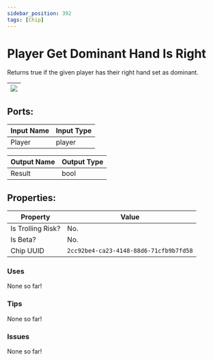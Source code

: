 ```yaml
---
sidebar_position: 392
tags: [Chip]
---
```


# Player Get Dominant Hand Is Right


Returns true if the given player has their right hand set as dominant.

| ![](https://images-ext-2.discordapp.net/external/MPmIaQzlEPmgGWlgi-WxBBXt0Bjv_zWPkg1y1f_sy3s/https/www.recroomcircuits.com/image/circuit/absolute-value?width=206&height=108) |
|-----|

## Ports:

| Input Name | Input Type |
|-----------|-----------|
| Player | player |

| Output Name | Output Type |
|-----------|-----------|
| Result | bool |

## Properties:

| Property  | Value |
|-------------------|-----------|
| Is Trolling Risk? | No. |
| Is Beta? | No. |
| Chip UUID | `2cc92be4-ca23-4148-88d6-71cfb9b7fd58` |

### Uses

None so far!

### Tips

None so far!

### Issues

None so far!